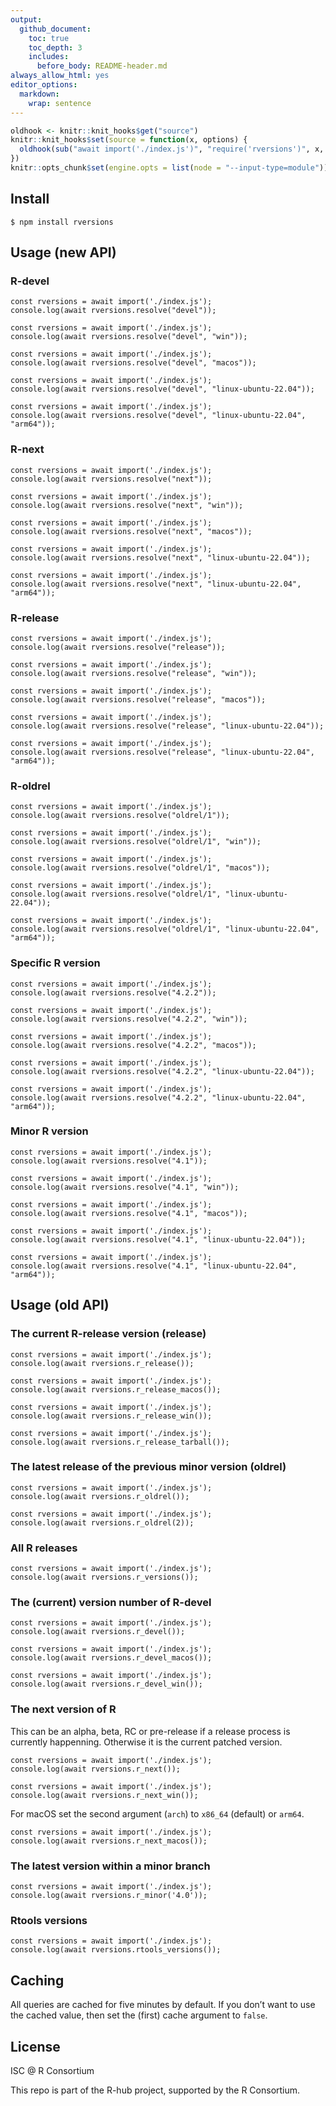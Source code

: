 ```yaml
---
output:
  github_document:
    toc: true
    toc_depth: 3
    includes:
      before_body: README-header.md
always_allow_html: yes
editor_options:
  markdown:
    wrap: sentence
---
```


```r
oldhook <- knitr::knit_hooks$get("source")
knitr::knit_hooks$set(source = function(x, options) {
  oldhook(sub("await import('./index.js')", "require('rversions')", x, fixed = TRUE), options)
})
knitr::opts_chunk$set(engine.opts = list(node = "--input-type=module"))
```

## Install

```
$ npm install rversions
```

## Usage (new API)

### R-devel

```node
const rversions = await import('./index.js');
console.log(await rversions.resolve("devel"));
```

```node
const rversions = await import('./index.js');
console.log(await rversions.resolve("devel", "win"));
```

```node
const rversions = await import('./index.js');
console.log(await rversions.resolve("devel", "macos"));
```

```node
const rversions = await import('./index.js');
console.log(await rversions.resolve("devel", "linux-ubuntu-22.04"));
```

```node
const rversions = await import('./index.js');
console.log(await rversions.resolve("devel", "linux-ubuntu-22.04", "arm64"));
```

### R-next

```node
const rversions = await import('./index.js');
console.log(await rversions.resolve("next"));
```

```node
const rversions = await import('./index.js');
console.log(await rversions.resolve("next", "win"));
```

```node
const rversions = await import('./index.js');
console.log(await rversions.resolve("next", "macos"));
```

```node
const rversions = await import('./index.js');
console.log(await rversions.resolve("next", "linux-ubuntu-22.04"));
```

```node
const rversions = await import('./index.js');
console.log(await rversions.resolve("next", "linux-ubuntu-22.04", "arm64"));
```

### R-release

```node
const rversions = await import('./index.js');
console.log(await rversions.resolve("release"));
```

```node
const rversions = await import('./index.js');
console.log(await rversions.resolve("release", "win"));
```

```node
const rversions = await import('./index.js');
console.log(await rversions.resolve("release", "macos"));
```

```node
const rversions = await import('./index.js');
console.log(await rversions.resolve("release", "linux-ubuntu-22.04"));
```

```node
const rversions = await import('./index.js');
console.log(await rversions.resolve("release", "linux-ubuntu-22.04", "arm64"));
```

### R-oldrel

```node
const rversions = await import('./index.js');
console.log(await rversions.resolve("oldrel/1"));
```

```node
const rversions = await import('./index.js');
console.log(await rversions.resolve("oldrel/1", "win"));
```

```node
const rversions = await import('./index.js');
console.log(await rversions.resolve("oldrel/1", "macos"));
```

```node
const rversions = await import('./index.js');
console.log(await rversions.resolve("oldrel/1", "linux-ubuntu-22.04"));
```

```node
const rversions = await import('./index.js');
console.log(await rversions.resolve("oldrel/1", "linux-ubuntu-22.04", "arm64"));
```

### Specific R version

```node
const rversions = await import('./index.js');
console.log(await rversions.resolve("4.2.2"));
```

```node
const rversions = await import('./index.js');
console.log(await rversions.resolve("4.2.2", "win"));
```

```node
const rversions = await import('./index.js');
console.log(await rversions.resolve("4.2.2", "macos"));
```

```node
const rversions = await import('./index.js');
console.log(await rversions.resolve("4.2.2", "linux-ubuntu-22.04"));
```

```node
const rversions = await import('./index.js');
console.log(await rversions.resolve("4.2.2", "linux-ubuntu-22.04", "arm64"));
```

### Minor R version

```node
const rversions = await import('./index.js');
console.log(await rversions.resolve("4.1"));
```

```node
const rversions = await import('./index.js');
console.log(await rversions.resolve("4.1", "win"));
```

```node
const rversions = await import('./index.js');
console.log(await rversions.resolve("4.1", "macos"));
```

```node
const rversions = await import('./index.js');
console.log(await rversions.resolve("4.1", "linux-ubuntu-22.04"));
```

```node
const rversions = await import('./index.js');
console.log(await rversions.resolve("4.1", "linux-ubuntu-22.04", "arm64"));
```

## Usage (old API)

### The current R-release version (release)

```node
const rversions = await import('./index.js');
console.log(await rversions.r_release());
```

```node
const rversions = await import('./index.js');
console.log(await rversions.r_release_macos());
```

```node
const rversions = await import('./index.js');
console.log(await rversions.r_release_win());
```

```node
const rversions = await import('./index.js');
console.log(await rversions.r_release_tarball());
```

### The latest release of the previous minor version (oldrel)

```node
const rversions = await import('./index.js');
console.log(await rversions.r_oldrel());
```

```node
const rversions = await import('./index.js');
console.log(await rversions.r_oldrel(2));
```

### All R releases

```node
const rversions = await import('./index.js');
console.log(await rversions.r_versions());
```

### The (current) version number of R-devel

```node
const rversions = await import('./index.js');
console.log(await rversions.r_devel());
```

```node
const rversions = await import('./index.js');
console.log(await rversions.r_devel_macos());
```

```node
const rversions = await import('./index.js');
console.log(await rversions.r_devel_win());
```

### The next version of R

This can be an alpha, beta, RC or pre-release if a release process is
currently happenning. Otherwise it is the current patched version.

```node
const rversions = await import('./index.js');
console.log(await rversions.r_next());
```

```node
const rversions = await import('./index.js');
console.log(await rversions.r_next_win());
```

For macOS set the second argument (`arch`) to `x86_64` (default) or `arm64`.

```node
const rversions = await import('./index.js');
console.log(await rversions.r_next_macos());
```

### The latest version within a minor branch

```node
const rversions = await import('./index.js');
console.log(await rversions.r_minor('4.0'));
```

### Rtools versions

```node
const rversions = await import('./index.js');
console.log(await rversions.rtools_versions());
```

## Caching

All queries are cached for five minutes by default. If you don't want to
use the cached value, then set the (first) cache argument to `false`.

## License

ISC @ R Consortium

This repo is part of the R-hub project, supported by
the R Consortium.
